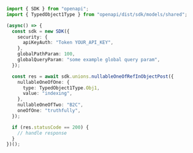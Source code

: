 ```typescript showLineNumbers copy filename="Nullable One Of Ref In Object Post usage example"
import { SDK } from "openapi";
import { TypedObject1Type } from "openapi/dist/sdk/models/shared";

(async() => {
  const sdk = new SDK({
    security: {
      apiKeyAuth: "Token YOUR_API_KEY",
    },
    globalPathParam: 100,
    globalQueryParam: "some example global query param",
  });

  const res = await sdk.unions.nullableOneOfRefInObjectPost({
    nullableOneOfOne: {
      type: TypedObject1Type.Obj1,
      value: "indexing",
    },
    nullableOneOfTwo: "B2C",
    oneOfOne: "truthfully",
  });

  if (res.statusCode == 200) {
    // handle response
  }
})();
```
